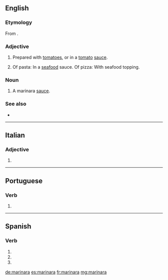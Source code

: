 {{also|marinará}}
==English==

===Etymology===
From {{der|en|it|[[alla]] [[marinaro|marinara]]||sailor style}}.

===Adjective===
{{en-adj|-}}

# Prepared with [[tomatoes]], or in a [[tomato]] [[sauce]].
# {{lb|en|Australia}} Of pasta: In a [[seafood]] sauce. Of pizza: With seafood topping.

===Noun===
{{en-noun|~}}

# A marinara [[sauce]].

===See also===
* {{projectlink|wikipedia}}

----

==Italian==

===Adjective===
{{head|it|adjective form|g=f-s}}

# {{inflection of|marinaro||f|s|lang=it}}

----

==Portuguese==

===Verb===
{{pt-verb-form}}

# {{pt-verb-form-of|marinar}}

----

==Spanish==

===Verb===
{{es-verb-form}}

# {{es-verb form of|ending=ar|mood=subjunctive|tense=imperfect|sera=ra|pers=1|number=singular|marinar}}
# {{es-verb form of|ending=ar|mood=subjunctive|tense=imperfect|sera=ra|pers=2|formal=yes|number=singular|marinar}}
# {{es-verb form of|ending=ar|mood=subjunctive|tense=imperfect|sera=ra|pers=3|number=singular|marinar}}

[[de:marinara]]
[[es:marinara]]
[[fr:marinara]]
[[mg:marinara]]